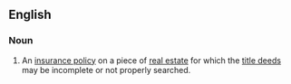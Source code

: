 ==English==

===Noun===
{{en-noun|head=[[title]] [[policy]]|title policies}}

# {{context|US}} An [[insurance policy]] on a piece of [[real estate]] for which the [[title deeds]] may be incomplete or not properly searched.